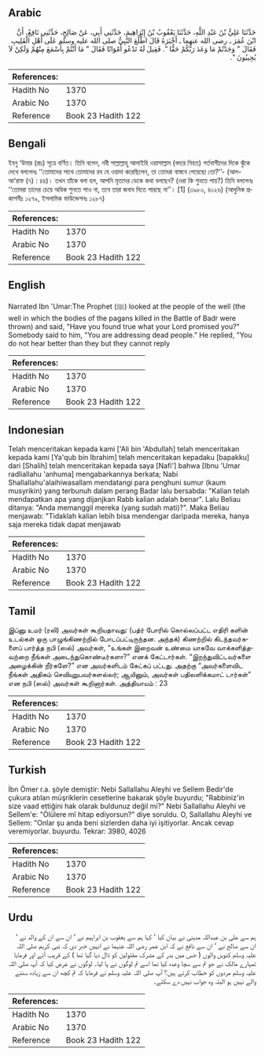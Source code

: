 ## Arabic


<div dir="rtl" lang="ar" style={{fontSize:'larger',backgroundColor:'#f8f9fa',padding:20}}>
حَدَّثَنَا عَلِيُّ بْنُ عَبْدِ اللَّهِ، حَدَّثَنَا يَعْقُوبُ بْنُ إِبْرَاهِيمَ، حَدَّثَنِي أَبِي، عَنْ صَالِحٍ، حَدَّثَنِي نَافِعٌ، أَنَّ ابْنَ عُمَرَ ـ رضى الله عنهما ـ أَخْبَرَهُ قَالَ اطَّلَعَ النَّبِيُّ صلى الله عليه وسلم عَلَى أَهْلِ الْقَلِيبِ فَقَالَ ‏"‏ وَجَدْتُمْ مَا وَعَدَ رَبُّكُمْ حَقًّا ‏"‏‏.‏ فَقِيلَ لَهُ تَدْعُو أَمْوَاتًا فَقَالَ ‏"‏ مَا أَنْتُمْ بِأَسْمَعَ مِنْهُمْ وَلَكِنْ لاَ يُجِيبُونَ ‏"‏‏.‏
</div>
<div style={{backgroundColor:'#f8f9fa',padding:20, marginBottom: 10}}><table> <thead> <tr> <th>References:</th> <th></th> </tr> </thead> <tbody><tr><td>Hadith No</td><td>1370</td></tr><tr><td>Arabic No</td><td>1370</td></tr><tr><td>Reference</td><td>Book 23 Hadith 122</td></tr></tbody></table></div>

## Bengali


<div dir="ltr" lang="bn" style={{fontSize:'larger',backgroundColor:'#f8f9fa',padding:20}}>
ইবনু ‘উমার (রাঃ) সূত্রে বর্ণিত। তিনি বলেন, নবী সাল্লাল্লাহু আলাইহি ওয়াসাল্লাম (বদরে নিহত) গর্তবাসীদের দিকে ঝুঁকে দেখে বললেনঃ ‘‘তোমাদের সাথে তোমাদের রব যে ওয়াদা করেছিলেন, তা তোমরা বাস্তবে পেয়েছো তো?’’- (আল-আ‘রাফ (৭) : ৪৪)। তখন তাঁকে বলা হল, আপনি মৃতদের ডেকে কথা বলছেন? (ওরা কি শুনতে পায়?) তিনি বললেনঃ ‘‘তোমরা তাদের চেয়ে অধিক শুনতে পাও না, তবে তারা জবাব দিতে পারছে না’’। [1] (৩৯৮০, ৪০২৬) (আধুনিক প্রকাশনীঃ ১২৭৯, ইসলামিক ফাউন্ডেশনঃ ১২৮৭)
</div>
<div style={{backgroundColor:'#f8f9fa',padding:20, marginBottom: 10}}><table> <thead> <tr> <th>References:</th> <th></th> </tr> </thead> <tbody><tr><td>Hadith No</td><td>1370</td></tr><tr><td>Arabic No</td><td>1370</td></tr><tr><td>Reference</td><td>Book 23 Hadith 122</td></tr></tbody></table></div>

## English


<div dir="ltr" lang="en" style={{fontSize:'larger',backgroundColor:'#f8f9fa',padding:20}}>
Narrated Ibn 'Umar:The Prophet (ﷺ) looked at the people of the well (the well in which the bodies of the pagans killed in the Battle of Badr were thrown) and said, "Have you found true what your Lord promised you?" Somebody said to him, "You are addressing dead people." He replied, "You do not hear better than they but they cannot reply
</div>
<div style={{backgroundColor:'#f8f9fa',padding:20, marginBottom: 10}}><table> <thead> <tr> <th>References:</th> <th></th> </tr> </thead> <tbody><tr><td>Hadith No</td><td>1370</td></tr><tr><td>Arabic No</td><td>1370</td></tr><tr><td>Reference</td><td>Book 23 Hadith 122</td></tr></tbody></table></div>

## Indonesian


<div dir="ltr" lang="id" style={{fontSize:'larger',backgroundColor:'#f8f9fa',padding:20}}>
Telah menceritakan kepada kami ['Ali bin 'Abdullah] telah menceritakan kepada kami [Ya'qub bin Ibrahim] telah menceritakan kepadaku [bapakku] dari [Shalih] telah menceritakan kepada saya [Nafi'] bahwa [Ibnu 'Umar radliallahu 'anhuma] mengabarkannya berkata; Nabi Shallallahu'alaihiwasallam mendatangi para penghuni sumur (kaum musyrikin) yang terbunuh dalam perang Badar lalu bersabda: "Kalian telah mendapatkan apa yang dijanjkan Rabb kalian adalah benar". Lalu Beliau ditanya: "Anda memanggil mereka (yang sudah mati)?". Maka Beliau menjawab: "Tidaklah kalian lebih bisa mendengar daripada mereka, hanya saja mereka tidak dapat menjawab
</div>
<div style={{backgroundColor:'#f8f9fa',padding:20, marginBottom: 10}}><table> <thead> <tr> <th>References:</th> <th></th> </tr> </thead> <tbody><tr><td>Hadith No</td><td>1370</td></tr><tr><td>Arabic No</td><td>1370</td></tr><tr><td>Reference</td><td>Book 23 Hadith 122</td></tr></tbody></table></div>

## Tamil


<div dir="ltr" lang="ta" style={{fontSize:'larger',backgroundColor:'#f8f9fa',padding:20}}>
இப்னு உமர் (ரலி) அவர்கள் கூறியதாவது: (பத்ர் போரில் கொல்லப்பட்ட எதிரி களின் உடல்கள் ஒரு பாழுங்கிணற்றில் போடப்பட்டிருந்தன. அந்தக்) கிணற்றில் கிடந்தவர்களைப் பார்த்த நபி (ஸல்) அவர்கள், “உங்கள் இறைவன் உண்மை யாகவே வாக்களித்தவற்றை நீங்கள் அடைந்துகொண்டீர்களா?” எனக் கேட்டார்கள். “இறந்துவிட்டவர்களை அழைக்கின் றீர்களே?” என அவர்களிடம் கேட்கப் பட்டது. அதற்கு “அவர்களைவிட நீங்கள் அதிகம் செவியுறுபவர்களல்லர்; ஆயினும், அவர்கள் பதிலளிக்கமாட் டார்கள்” என நபி (ஸல்) அவர்கள் கூறினார்கள். அத்தியாயம் : 23
</div>
<div style={{backgroundColor:'#f8f9fa',padding:20, marginBottom: 10}}><table> <thead> <tr> <th>References:</th> <th></th> </tr> </thead> <tbody><tr><td>Hadith No</td><td>1370</td></tr><tr><td>Arabic No</td><td>1370</td></tr><tr><td>Reference</td><td>Book 23 Hadith 122</td></tr></tbody></table></div>

## Turkish


<div dir="ltr" lang="tr" style={{fontSize:'larger',backgroundColor:'#f8f9fa',padding:20}}>
İbn Ömer r.a. şöyle demiştir: Nebi Sallallahu Aleyhi ve Sellem Bedir'de çukura atılan müşriklerin cesetlerine bakarak şöyle buyurdu; "Rabbiniz'in size vaad ettiğini hak olarak buldunuz değil mi?" Nebi Sallallahu Aleyhi ve Sellem'e: "Ölülere mî hitap ediyorsun?" diye soruldu. O, Sallallahu Aleyhi ve Sellem: "Onlar şu anda beni sizlerden daha iyi işitiyorlar. Ancak cevap veremiyorlar. buyurdu. Tekrar: 3980, 4026
</div>
<div style={{backgroundColor:'#f8f9fa',padding:20, marginBottom: 10}}><table> <thead> <tr> <th>References:</th> <th></th> </tr> </thead> <tbody><tr><td>Hadith No</td><td>1370</td></tr><tr><td>Arabic No</td><td>1370</td></tr><tr><td>Reference</td><td>Book 23 Hadith 122</td></tr></tbody></table></div>

## Urdu


<div dir="rtl" lang="ur" style={{fontSize:'larger',backgroundColor:'#f8f9fa',padding:20}}>
ہم سے علی بن عبداللہ مدینی نے بیان کیا ‘ کہا ہم سے یعقوب بن ابراہیم نے ‘ ان سے ان کے والد نے ‘ ان سے صالح نے ‘ ان سے نافع نے کہ ابن عمر رضی اللہ عنہما نے انہیں خبر دی کہ نبی کریم صلی اللہ علیہ وسلم کنویں والوں ( جس میں بدر کے مشرک مقتولین کو ڈال دیا گیا تھا ) کے قریب آئے اور فرمایا تمہارے مالک نے جو تم سے سچا وعدہ کیا تھا اسے تم لوگوں نے پا لیا۔ لوگوں نے عرض کیا کہ آپ صلی اللہ علیہ وسلم مردوں کو خطاب کرتے ہیں؟ آپ صلی اللہ علیہ وسلم نے فرمایا کہ تم کچھ ان سے زیادہ سننے والے نہیں ہو البتہ وہ جواب نہیں دے سکتے۔
</div>
<div style={{backgroundColor:'#f8f9fa',padding:20, marginBottom: 10}}><table> <thead> <tr> <th>References:</th> <th></th> </tr> </thead> <tbody><tr><td>Hadith No</td><td>1370</td></tr><tr><td>Arabic No</td><td>1370</td></tr><tr><td>Reference</td><td>Book 23 Hadith 122</td></tr></tbody></table></div>